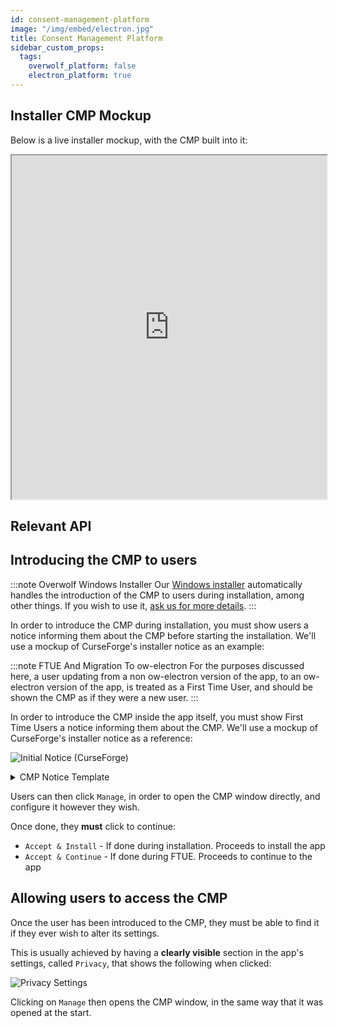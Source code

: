```yaml
---
id: consent-management-platform
image: "/img/embed/electron.jpg"
title: Consent Management Platform
sidebar_custom_props:
  tags:
    overwolf_platform: false
    electron_platform: true
---
```



<CMPIntro/>

## Installer CMP Mockup

Below is a live installer mockup, with the CMP built into it:

<iframe style={{border: "1px solid rgba(0, 0, 0, 0.1)"}} width="100%" height="550" src="https://www.figma.com/embed?embed_host=share&url=https%3A%2F%2Fwww.figma.com%2Fproto%2FsLm1ATRmpdGKjyHlVl7iur%2FInstaller-Demo%3Fpage-id%3D1%253A79%26node-id%3D1%253A174%26viewport%3D821%252C419%252C0.32%26scaling%3Dmin-zoom%26starting-point-node-id%3D1%253A174" allowfullscreen></iframe>

## Relevant API


<API/>

## Introducing the CMP to users

<Tabs>
<TabItem value="installer-cmp" label="CMP During Installation" default>

:::note Overwolf Windows Installer
Our [Windows installer](/tools/ow-electron/distribution#custom-installer) automatically handles the introduction of the CMP to users during installation, among other things. If you wish to use it,
[ask us for more details](/support/contact-us).
:::

In order to introduce the CMP during installation, you must show users a notice informing them about the CMP before starting the installation.
We'll use a mockup of CurseForge's installer notice as an example:

</TabItem>
<TabItem value="ftue-cmp" label="CMP During FTUE">

:::note FTUE And Migration To ow-electron
For the purposes discussed here, a user updating from a non ow-electron version of the app, to an ow-electron version of the app,
is treated as a First Time User, and should be shown the CMP as if they were a new user.
:::

In order to introduce the CMP inside the app itself, you must show First Time Users a notice informing them about the CMP.
We'll use a mockup of CurseForge's installer notice as a reference:

</TabItem>
</Tabs>

![Initial Notice (CurseForge)](/assets/tools/ow-electron/consent-management-platform/notice.jpg)

<details>
<summary>CMP Notice Template</summary>

{App Name} may display in-app ads to help provide you with a free high-quality app.
In order to deliver ads that are relevant for you, {App Name} and trusted {ad vendors}(**must link to `vendors` tab**)
store and/or access information on your computer, and process personal data such as IP address and cookies.
Click on the “Manage” button to control your consents,
or to object to the processing of your data when done on the basis of legitimate interest.
You can change your preferences at any time via the settings screen.

Purposes we use: Store and/or access information on a device,
personalised ads and content, ad and content measurement,
audience insights and product development.

</details>

Users can then click `Manage`, in order to open the CMP window directly, and configure it however they wish.

Once done, they **must** click to continue:
- `Accept & Install` - If done during installation. Proceeds to install the app
- `Accept & Continue` - If done during FTUE. Proceeds to continue to the app


## Allowing users to access the CMP

Once the user has been introduced to the CMP, they must be able to find it if they ever wish to alter its settings.

This is usually achieved by having a **clearly visible** section in the app's settings, called `Privacy`, that shows the following when clicked:

![Privacy Settings](/assets/tools/ow-electron/consent-management-platform/privacy-settings.jpg)

Clicking on `Manage` then opens the CMP window, in the same way that it was opened at the start.
